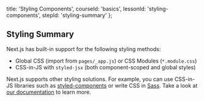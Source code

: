 
  title: 'Styling Components',
  courseId: 'basics',
  lessonId: 'styling-components',
  stepId: 'styling-summary'
};

## Styling Summary

Next.js has built-in support for the following styling methods:

- Global CSS (import from `pages/_app.js`) or CSS Modules (`*.module.css`)
- CSS-in-JS with `styled-jsx` (both component-scoped and global styles)

Next.js supports other styling solutions. For example, you can use CSS-in-JS libraries such as [styled-components](https://styled-components.com/) or write CSS in [Sass](https://sass-lang.com/). Take a look at [our documentation](https://nextjs.org/docs/basic-features/built-in-css-support) to learn more.

